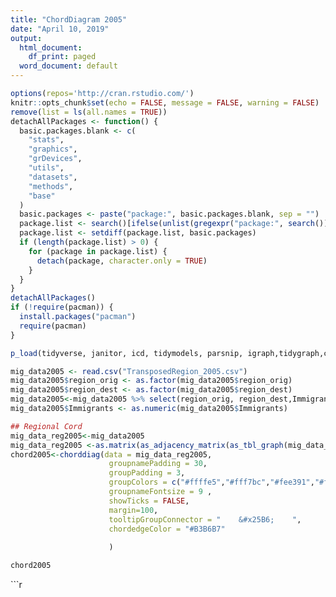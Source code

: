 ```yaml
---
title: "ChordDiagram 2005"
date: "April 10, 2019"
output:
  html_document:
    df_print: paged
  word_document: default
---
```


```r
options(repos='http://cran.rstudio.com/')
knitr::opts_chunk$set(echo = FALSE, message = FALSE, warning = FALSE)
remove(list = ls(all.names = TRUE))
detachAllPackages <- function() {
  basic.packages.blank <- c(
    "stats",
    "graphics",
    "grDevices",
    "utils",
    "datasets",
    "methods",
    "base"
  )
  basic.packages <- paste("package:", basic.packages.blank, sep = "")
  package.list <- search()[ifelse(unlist(gregexpr("package:", search())) == 1, TRUE, FALSE)]
  package.list <- setdiff(package.list, basic.packages)
  if (length(package.list) > 0) {
    for (package in package.list) {
      detach(package, character.only = TRUE)
    }
  }
}
detachAllPackages()
if (!require(pacman)) {
  install.packages("pacman")
  require(pacman)
}

p_load(tidyverse, janitor, icd, tidymodels, parsnip, igraph,tidygraph,circlize,chorddiag)
```


```r
mig_data2005 <- read.csv("TransposedRegion_2005.csv")
mig_data2005$region_orig <- as.factor(mig_data2005$region_orig)
mig_data2005$region_dest <- as.factor(mig_data2005$region_dest)
mig_data2005<-mig_data2005 %>% select(region_orig, region_dest,Immigrants )
mig_data2005$Immigrants <- as.numeric(mig_data2005$Immigrants)
```

```r

## Regional Cord
mig_data_reg2005<-mig_data2005
mig_data_reg2005 <-as.matrix(as_adjacency_matrix(as_tbl_graph(mig_data_reg2005), attr ="Immigrants"))
chord2005<-chorddiag(data = mig_data_reg2005,
                      groupnamePadding = 30,
                      groupPadding = 3,
                      groupColors = c("#ffffe5","#fff7bc","#fee391","#fec44f","#fe9929","#ec7014","#cc4c02","#8c2d04"),
                      groupnameFontsize = 9 ,
                      showTicks = FALSE,
                      margin=100,
                      tooltipGroupConnector = "    &#x25B6;    ",
                      chordedgeColor = "#B3B6B7"
                      
                      )

chord2005
```

```r